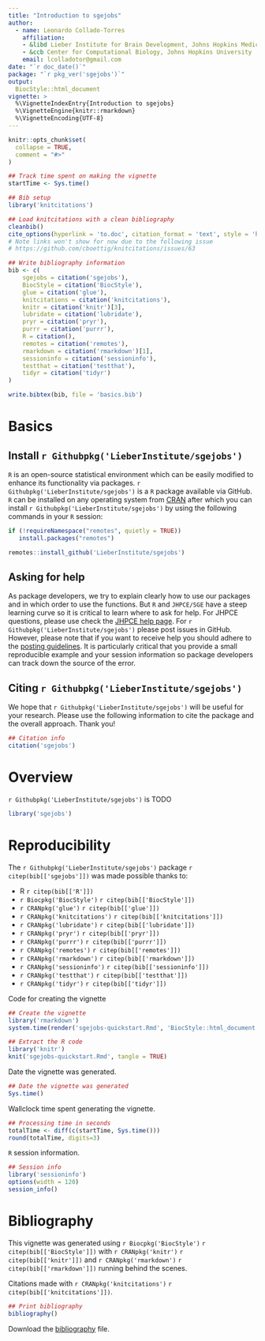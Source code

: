 ```yaml
---
title: "Introduction to sgejobs"
author: 
  - name: Leonardo Collado-Torres
    affiliation:
    - &libd Lieber Institute for Brain Development, Johns Hopkins Medical Campus
    - &ccb Center for Computational Biology, Johns Hopkins University
    email: lcolladotor@gmail.com
date: "`r doc_date()`"
package: "`r pkg_ver('sgejobs')`"
output: 
  BiocStyle::html_document
vignette: >
  %\VignetteIndexEntry{Introduction to sgejobs}
  %\VignetteEngine{knitr::rmarkdown}
  %\VignetteEncoding{UTF-8}
---
```


```r
knitr::opts_chunk$set(
  collapse = TRUE,
  comment = "#>"
)
```

```r
## Track time spent on making the vignette
startTime <- Sys.time()

## Bib setup
library('knitcitations')

## Load knitcitations with a clean bibliography
cleanbib()
cite_options(hyperlink = 'to.doc', citation_format = 'text', style = 'html')
# Note links won't show for now due to the following issue
# https://github.com/cboettig/knitcitations/issues/63

## Write bibliography information
bib <- c(
    sgejobs = citation('sgejobs'),
    BiocStyle = citation('BiocStyle'),
    glue = citation('glue'),
    knitcitations = citation('knitcitations'),
    knitr = citation('knitr')[3],
    lubridate = citation('lubridate'),
    pryr = citation('pryr'),
    purrr = citation('purrr'),
    R = citation(),
    remotes = citation('remotes'),
    rmarkdown = citation('rmarkdown')[1],
    sessioninfo = citation('sessioninfo'),
    testthat = citation('testthat'),
    tidyr = citation('tidyr')
)

write.bibtex(bib, file = 'basics.bib')
```


# Basics

## Install `r Githubpkg('LieberInstitute/sgejobs')`

`R` is an open-source statistical environment which can be easily modified to enhance its functionality via packages. `r Githubpkg('LieberInstitute/sgejobs')` is a `R` package available via GitHub. `R` can be installed on any operating system from [CRAN](https://cran.r-project.org/) after which you can install `r Githubpkg('LieberInstitute/sgejobs')` by using the following commands in your `R` session:

```r
if (!requireNamespace("remotes", quietly = TRUE))
   install.packages("remotes")

remotes::install_github('LieberInstitute/sgejobs')
```


## Asking for help

As package developers, we try to explain clearly how to use our packages and in which order to use the functions. But `R` and `JHPCE/SGE` have a steep learning curve so it is critical to learn where to ask for help. For JHPCE questions, please use check the [JHPCE help page](https://jhpce.jhu.edu/contact/). For `r Githubpkg('LieberInstitute/sgejobs')` please post issues in GitHub. However, please note that if you want to receive help you should adhere to the [posting guidelines](http://www.bioconductor.org/help/support/posting-guide/). It is particularly critical that you provide a small reproducible example and your session information so package developers can track down the source of the error.

## Citing `r Githubpkg('LieberInstitute/sgejobs')`

We hope that `r Githubpkg('LieberInstitute/sgejobs')` will be useful for your research. Please use the following information to cite the package and the overall approach. Thank you!

```r
## Citation info
citation('sgejobs')
```

# Overview

`r Githubpkg('LieberInstitute/sgejobs')` is TODO

```r
library('sgejobs')
```


# Reproducibility

The `r Githubpkg('LieberInstitute/sgejobs')` package `r citep(bib[['sgejobs']])` was made possible thanks to:

* R `r citep(bib[['R']])`
* `r Biocpkg('BiocStyle')` `r citep(bib[['BiocStyle']])`
* `r CRANpkg('glue')` `r citep(bib[['glue']])`
* `r CRANpkg('knitcitations')` `r citep(bib[['knitcitations']])`
* `r CRANpkg('lubridate')` `r citep(bib[['lubridate']])`
* `r CRANpkg('pryr')` `r citep(bib[['pryr']])`
* `r CRANpkg('purrr')` `r citep(bib[['purrr']])`
* `r CRANpkg('remotes')` `r citep(bib[['remotes']])`
* `r CRANpkg('rmarkdown')` `r citep(bib[['rmarkdown']])`
* `r CRANpkg('sessioninfo')` `r citep(bib[['sessioninfo']])`
* `r CRANpkg('testthat')` `r citep(bib[['testthat']])`
* `r CRANpkg('tidyr')` `r citep(bib[['tidyr']])`


Code for creating the vignette

```r
## Create the vignette
library('rmarkdown')
system.time(render('sgejobs-quickstart.Rmd', 'BiocStyle::html_document'))

## Extract the R code
library('knitr')
knit('sgejobs-quickstart.Rmd', tangle = TRUE)
```

Date the vignette was generated.

```r
## Date the vignette was generated
Sys.time()
```

Wallclock time spent generating the vignette.

```r
## Processing time in seconds
totalTime <- diff(c(startTime, Sys.time()))
round(totalTime, digits=3)
```

`R` session information.

```r
## Session info
library('sessioninfo')
options(width = 120)
session_info()
```

# Bibliography

This vignette was generated using `r Biocpkg('BiocStyle')` `r citep(bib[['BiocStyle']])`
with `r CRANpkg('knitr')` `r citep(bib[['knitr']])` and `r CRANpkg('rmarkdown')` `r citep(bib[['rmarkdown']])` running behind the scenes.

Citations made with `r CRANpkg('knitcitations')` `r citep(bib[['knitcitations']])`.

```r
## Print bibliography
bibliography()
```

Download the [bibliography](basics.bib) file.

